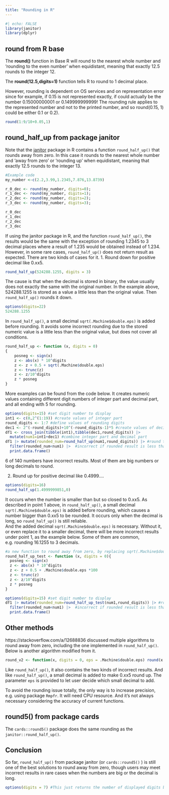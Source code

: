 ```yaml
---
title: "Rounding in R"
---
```


```R
#| echo: FALSE
library(janitor)
library(dplyr) 
```

## round from R base

The **round()** function in Base R will round to the nearest whole number and 'rounding to the even number' when equidistant, meaning that exactly 12.5 rounds to the integer 12.

The **round(12.5,digits=1)** function tells R to round to 1 decimal place.

However, rounding is dependent on OS services and on representation error since for example, if 0.15 is not represented exactly, if could actually be the number 0.15000000001 or 0.149999999999! The rounding rule applies to the represented number and not to the printed number, and so round(0.15, 1) could be either 0.1 or 0.2).

```R
round(1:9/10+0.05,1)
```

## round_half_up from package janitor

Note that the [janitor](https://sfirke.github.io/janitor/) package in R contains a function `round_half_up()` that rounds away from zero. In this case it rounds to the nearest whole number and 'away from zero' or 'rounding up' when equidistant, meaning that exactly 12.5 rounds to the integer 13.

```R
#Example code
my_number <-c(2.2,3.99,1.2345,7.876,13.8739)

r_0_dec <- round(my_number, digits=0);
r_1_dec <- round(my_number, digits=1);
r_2_dec <- round(my_number, digits=2);
r_3_dec <- round(my_number, digits=3);

r_0_dec
r_1_dec
r_2_dec
r_3_dec
```

If using the janitor package in R, and the function `round_half_up()`, the results would be the same with the exception of rounding 1.2345 to 3 decimal places where a result of 1.235 would be obtained instead of 1.234. However, in some rare cases, `round_half_up()` does not return result as expected. There are two kinds of cases for it. 1. Round down for positive decimal like 0.xx5.

```R
round_half_up(524288.1255, digits = 3)
```

The cause is that when the decimal is stored in binary, the value usually does not exactly the same with the original number. In the example above, 524288.1255 is stored as a value a little less than the original value. Then `round_half_up()` rounds it down.

```R
options(digits=22)
524288.1255
```

In `round_half_up()`, a small decimal `sqrt(.Machine$double.eps)` is added before rounding. It avoids some incorrect rounding due to the stored numeric value is a little less than the original value, but does not cover all conditions.

```R
round_half_up <- function (x, digits = 0) 
{
    posneg <- sign(x)
    z <- abs(x) * 10^digits
    z <- z + 0.5 + sqrt(.Machine$double.eps)
    z <- trunc(z)
    z <- z/10^digits
    z * posneg
}
```

More examples can be found from the code below. It creates numeric values containing different digit numbers of integer part and decimal part, and all ending with 5 for rounding.

```R
options(digits=15) #set digit number to display 
int1 <- c(0,2^(1:19)) #create values of integer part
round_digits <- 1:7 #define values of rounding digits
dec1 <- 2^(-round_digits)+10^(-round_digits-1)*5 #create values of decimal part
df1 <- cross_join(tibble(int1),tibble(dec1,round_digits)) |>
  mutate(num1=int1+dec1) #combine integer part and decimal part
df1 |> mutate(rounded_num=round_half_up(num1,round_digits)) |> #round the numbers
  filter(rounded_num<num1) |>  #incorrect if rounded result is less than the original number
  print.data.frame()
```

6 of 140 numbers have incorrect results. Most of them are big numbers or long decimals to round.

2.  Round up for positive decimal like 0.4999....

```R
options(digits=16)
round_half_up(1.4999999851,0)

```

It occurs when the number is smaller than but so closed to 0.xx5. As described in point 1 above, in `round_half_up()`, a small decimal `sqrt(.Machine$double.eps)` is added before rounding, which causes a number bigger than 0.xx5 to be rounded. It occurs only when the decimal is long, so `round_half_up()` is still reliable.\
And the added decimal `sqrt(.Machine$double.eps)` is necessary. Without it, or even replace it to a smaller decimal, there will be more incorrect results under point 1, as the example below. Some of them are common, e.g. rounding 16.1255 to 3 decimals.

```R
#a new function to round away from zero, by replacing sqrt(.Machine$double.eps) in round_half_up to a smaller number
round_half_up_test <- function (x, digits = 0){
  posneg <- sign(x)
  z <- abs(x) * 10^digits
  z <- z + 0.5 + .Machine$double.eps *100
  z <- trunc(z)
  z <- z/10^digits
  z * posneg
}

options(digits=15) #set digit number to display 
df1 |> mutate(rounded_num=round_half_up_test(num1,round_digits)) |> #round the numbers
  filter(rounded_num<num1) |>  #incorrect if rounded result is less than the original number
  print.data.frame()
```

## Other methods

https://stackoverflow.com/a/12688836 discussed multiple algorithms to round away from zero, including the one implemented in `round_half_up()`. Below is another algorithm modified from it.

```R
round_v2 <- function(x, digits = 0, eps = .Machine$double.eps) round(x + x * eps, digits = digits)
```

Like `round_half_up()`, it also contains the two kinds of incorrect results. And like `round_half_up()`, a small decimal is added to make 0.xx5 round up. The parameter `eps` is provided to let user decide which small decimal to add.

To avoid the rounding issue totally, the only way is to increase precision, e.g. using package `Rmpfr`. It will need CPU resource. And it's not always necessary considering the accuracy of current functions.

## round5() from package cards

The `cards::round5()` package does the same rounding as the `janitor::round_half_up()`.

## Conclusion

So far, `round_half_up()` from package janitor (or `cards::round5()` ) is still one of the best solutions to round away from zero, though users may meet incorrect results in rare cases when the numbers are big or the decimal is long.

```R
options(digits = 7) #This just returns the number of displayed digits back to the default
```
